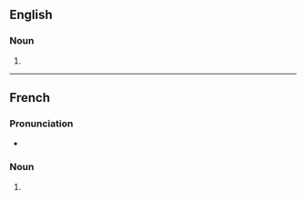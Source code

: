 ==English==

===Noun===
{{head|en|noun form}}

# {{plural of|en|gazelle}}

----

==French==

===Pronunciation===
* {{audio|fr|LL-Q150 (fra)-Lyokoï-gazelles.wav|Audio}}

===Noun===
{{head|fr|noun form|g=f}}

# {{plural of|fr|gazelle}}